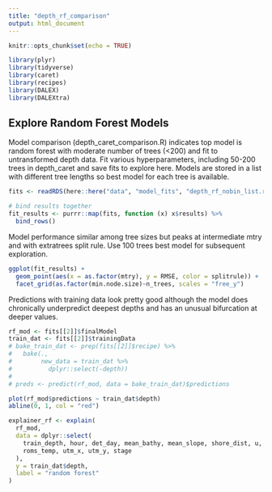 ```yaml
---
title: "depth_rf_comparison"
output: html_document
---
```


```r
knitr::opts_chunk$set(echo = TRUE)

library(plyr)
library(tidyverse)
library(caret)
library(recipes)
library(DALEX)
library(DALEXtra)
```

## Explore Random Forest Models

Model comparison (depth_caret_comparison.R) indicates top model is random forest with moderate number of trees (<200) and fit to untransformed depth data. Fit various hyperparameters, including 50-200 trees in depth_caret and save fits to explore here. Models are stored in a list with different tree lengths so best model for each tree is available.

```r
fits <- readRDS(here::here("data", "model_fits", "depth_rf_nobin_list.rds"))

# bind results together
fit_results <- purrr::map(fits, function (x) x$results) %>% 
  bind_rows()
```

Model performance similar among tree sizes but peaks at intermediate mtry and with extratrees split rule. Use 100 trees best model for subsequent exploration. 

```r
ggplot(fit_results) +
  geom_point(aes(x = as.factor(mtry), y = RMSE, color = splitrule)) +
  facet_grid(as.factor(min.node.size)~n_trees, scales = "free_y")
```

Predictions with training data look pretty good although the model does chronically underpredict deepest depths and has an unusual bifurcation at deeper values.

```r
rf_mod <- fits[[2]]$finalModel
train_dat <- fits[[2]]$trainingData 
# bake_train_dat <- prep(fits[[2]]$recipe) %>%
#   bake(., 
#        new_data = train_dat %>% 
#          dplyr::select(-depth))
# 
# preds <- predict(rf_mod, data = bake_train_dat)$predictions

plot(rf_mod$predictions ~ train_dat$depth)
abline(0, 1, col = "red")
```

```r
explainer_rf <- explain(
  rf_mod,
  data = dplyr::select(
    train_depth, hour, det_day, mean_bathy, mean_slope, shore_dist, u, v, w, 
    roms_temp, utm_x, utm_y, stage
  ),
  y = train_dat$depth,
  label = "random forest"
)
```
